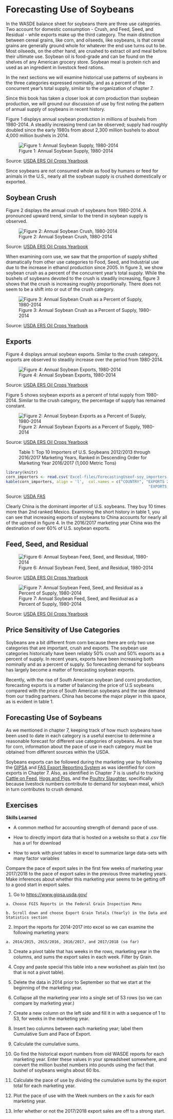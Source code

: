 # Forecasting Use of Soybeans

In the WASDE balance sheet for soybeans there are three use categories. Two account for domestic consumption - Crush, and Feed, Seed, and Residual - while exports make up the third category. The main distinction between cereal grains, like corn, and oilseeds, like soybeans, is that cereal grains are generally ground whole for whatever the end use turns out to be. Most oilseeds, on the other hand, are crushed to extract oil and meal before their ultimate use. Soybean oil is food-grade and can be found on the shelves of any American grocery store. Soybean meal is protein rich and used as an ingredient in livestock feed rations.

In the next sections we will examine historical use patterns of soybeans in the three categories expressed nominally, and as a percent of the concurrent year's total supply, similar to the organization of chapter 7.

Since this book has taken a closer look at corn production than soybean production, we will ground our discussion of use by first noting the pattern of annual supply of soybeans in recent history.

Figure 1 displays annual soybean production in millions of bushels from 1980-2014. A steadily increasing trend can be observed; supply had roughly doubled since the early 1980s from about 2,300 million bushels to about 4,000 million bushels in 2014.

![Figure 1: Annual Soybean Supply, 1980-2014](Excel-files%5CForecastingUseSoy-OilCropsYearbook_files/image013.png)

Source: [USDA ERS Oil Crops Yearbook](http://www.ers.usda.gov/data-products/oil-crops-yearbook.aspx)

Since soybeans are not consumed whole as food by humans or feed for animals in the U.S., nearly all the soybean supply is crushed domestically or exported.

## Soybean Crush

Figure 2 displays the annual crush of soybeans from 1980-2014. A pronounced upward trend, similar to the trend in soybean supply is observed.

![Figure 2: Annual Soybean Crush, 1980-2014](Excel-files%5CForecastingUseSoy-OilCropsYearbook_files/image005.png)

Source: [USDA ERS Oil Crops Yearbook](http://www.ers.usda.gov/data-products/oil-crops-yearbook.aspx)

When examining corn use, we saw that the proportion of supply shifted dramatically from other use categories to Food, Seed, and Industrial use due to the increase in ethanol production since 2005. In figure 3, we show soybean crush as a percent of the concurrent year's total supply. While the bushels of soybeans devoted to the crush is steadily increasing, figure 3 shows that the crush is increasing roughly proportionally. There does not seem to be a shift into or out of the crush category.

![Figure 3: Annual Soybean Crush as a Percent of Supply, 1980-2014](Excel-files%5CForecastingUseSoy-OilCropsYearbook_files/image007.png)

Source: [USDA ERS Oil Crops Yearbook](http://www.ers.usda.gov/data-products/oil-crops-yearbook.aspx)

## Exports

Figure 4 displays annual soybean exports. Similar to the crush category, exports are observed to steadily increase over the period from 1980-2014.

![Figure 4: Annual Soybean Exports, 1980-2014](Excel-files%5CForecastingUseSoy-OilCropsYearbook_files/image001.png)

Source: [USDA ERS Oil Crops Yearbook](http://www.ers.usda.gov/data-products/oil-crops-yearbook.aspx)

Figure 5 shows soybean exports as a percent of total supply from 1980-2014. Similar to the crush category, the percentage of supply has remained constant.

![Figure 2: Annual Soybean Exports as a Percent of Supply, 1980-2014](Excel-files%5CForecastingUseSoy-OilCropsYearbook_files/image009.png)

Source: [USDA ERS Oil Crops Yearbook](http://www.ers.usda.gov/data-products/oil-crops-yearbook.aspx)

: Table 1: Top 10 Importers of U.S. Soybeans 2012/2013 through 2016/2017 Marketing Years, Ranked in Descending Order for Marketing Year 2016/2017 (1,000 Metric Tons)

```r

library(knitr)
corn_importers <- read.csv('Excel-files/ForecastingUseof-soy_importers.csv', header = TRUE)
kable(corn_importers, align = 'l',  col.names = c("COUNTRY", "EXPORTS 2016/2017", 	"RANK",	"EXPORTS 2015/2016",	"RANK",	
                                                              "EXPORTS 2014/2015",	"RANK",	"EXPORTS 2013/2014", "RANK"))

```

Source: [USDA FAS](http://apps.fas.usda.gov/export-sales/myrk_rpt.htm)

Clearly China is the dominant importer of U.S. soybeans. They buy 10 times more than 2nd ranked Mexico. Examining the short history in table 1, you can see that increasing exports of soybeans to China accounts for nearly all of the uptrend in figure 4. In the 2016/2017 marketing year China was the destination of over 60% of U.S. soybean exports.

## Feed, Seed, and Residual

![Figure 6: Annual Soybean Feed, Seed, and Residual, 1980-2014](Excel-files%5CForecastingUseSoy-OilCropsYearbook_files/image003.png)

Source: [USDA ERS Oil Crops Yearbook](http://www.ers.usda.gov/data-products/oil-crops-yearbook.aspx)

![Figure 7: Annual Soybean Feed, Seed, and Residual as a Percent of Supply, 1980-2014](Excel-files%5CForecastingUseSoy-OilCropsYearbook_files/image012.png)

Source: [USDA ERS Oil Crops Yearbook](http://www.ers.usda.gov/data-products/oil-crops-yearbook.aspx)

## Price Sensitivity of Use Categories

Soybeans are a bit different from corn because there are only two use categories that are important, crush and exports. The soybean use categories historically have been reliably 50% crush and 50% exports as a percent of supply. In recent years, exports have been increasing both nominally and as a percent of supply. So forecasting demand for soybeans has largely become a matter of forecasting soybean exports.

Recently, with the rise of South American soybean (and corn) production, forecasting exports is a matter of balancing the price of U.S soybeans compared with the price of South American soybeans and the raw demand from our trading partners. China has become the major player in this space, as is evident in table 1.

## Forecasting Use of Soybeans

As we mentioned in chapter 7, keeping track of how much soybeans have been used to date in each category is a useful exercise to determine a reasonable forecast for different use categories of soybeans. As was true for corn, information about the pace of use in each category must be obtained from different sources within the USDA.

Soybeans exports can be followed during the marketing year by following the [GIPSA]() and [FAS Export Reporting System]() as was identified for corn exports in Chapter 7. Also, as identified in Chapter 7 is is useful to tracking [Cattle on Feed](http://usda.mannlib.cornell.edu/MannUsda/viewDocumentInfo.do?documentID=1020), [Hogs and Pigs](http://usda.mannlib.cornell.edu/MannUsda/viewDocumentInfo.do?documentID=1086), and the [Poultry Slaughter](https://usda.mannlib.cornell.edu/MannUsda/viewDocumentInfo.do?documentID=1131), specifically because livestock numbers contribute to demand for soybean meal, which in turn contributes to crush demand.

## Exercises

**Skills Learned**

-   A common method for accounting strength of demand: pace of use.

-   How to directly import data that is hosted on a website so that a .csv file has a url for download

-   How to work with pivot tables in excel to summarize large data-sets with many factor variables

Compare the pace of export sales in the first few weeks of marketing year 2017/2018 to the pace of export sales in the previous three marketing years. Make inferences about whether this marketing year seems to be getting off to a good start in export sales.

1.  Go to <https://www.gipsa.usda.gov/>

```{=html}
<!-- -->
```
    a. Choose FGIS Reports in the Federal Grain Inspection Menu  

    b. Scroll down and choose Export Grain Totals (Yearly) in the Data and Statistics section  

2.  Import the reports for 2014-2017 into excel so we can examine the following marketing years:

```{=html}
<!-- -->
```
    a. 2014/2015, 2015/2016, 2016/2017, and 2017/2018 (so far)  

3.  Create a pivot table that has weeks in the rows, marketing year in the columns, and sums the export sales in each week. Filter by Grain.

4.  Copy and paste special this table into a new worksheet as plain text (so that is not a pivot table).

5.  Delete the data in 2014 prior to September so that we start at the beginning of the marketing year.

6.  Collapse all the marketing year into a single set of 53 rows (so we can compare by marketing year.)

7.  Create a new column on the left side and fill it in with a sequence of 1 to 53, for weeks in the marketing year.

8.  Insert two columns between each marketing year; label them Cumulative Sum and Pace of Export.

9.  Calculate the cumulative sums.

10. Go find the historical export numbers from old WASDE reports for each marketing year. Enter these values in your spreadsheet somewhere, and convert the million bushel numbers into pounds using the fact that bushel of soybeans weighs about 60 lbs.

11. Calculate the pace of use by dividing the cumulative sums by the export total for each marketing year.

12. Plot the pace of use with the Week numbers on the x axis for each marketing year.

13. Infer whether or not the 2017/2018 export sales are off to a strong start.
